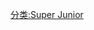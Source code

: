{{Userbox
|border-c = #000000
|border-s = 1
|id-c     = #FFFFFF
|id-s     = 12
|id-fc    = #000000
|info-c   = #002FA7
|info-s   = 8
|info-fc  = #FFFFFF
|id       =[[File:Super Junior at Kaohsiung Arena, Taiwan(2).jpg|65px]]
|info     = <span style="font-size:larger;">这个用户是[[Super Junior|<span style="color:white;">E.L.F</span>]]。</span><br /><span style="font-size:smaller;">(这个用户喜欢[[Super Junior|<span style="color:white;">Super Junior</span>]]。)</span>
}}
<includeonly>[[Category:喜欢Super Junior的维基人|{{PAGENAME}}]]</includeonly>
<noinclude>
<div style="clear: both; float: left;"></div>

[[分类:Super Junior]]